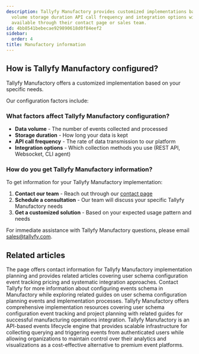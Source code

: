 ```yaml
---
description: Tallyfy Manufactory provides customized implementations based on data
  volume storage duration API call frequency and integration options with consultation
  available through their contact page or sales team.
id: 4bb8541bebecae929890618d0f84eef2
sidebar:
  order: 4
title: Manufactory information
---
```


## How is Tallyfy Manufactory configured?

Tallyfy Manufactory offers a customized implementation based on your specific needs.

Our configuration factors include:

### What factors affect Tallyfy Manufactory configuration?

- **Data volume** - The number of events collected and processed
- **Storage duration** - How long your data is kept
- **API call frequency** - The rate of data transmission to our platform
- **Integration options** - Which collection methods you use (REST API, Websocket, CLI agent)

### How do you get Tallyfy Manufactory information?

To get information for your Tallyfy Manufactory implementation:

1. **Contact our team** - Reach out through our [contact page](https://tallyfy.com/contact-us/)
2. **Schedule a consultation** - Our team will discuss your specific Tallyfy Manufactory needs
3. **Get a customized solution** - Based on your expected usage pattern and needs

For immediate assistance with Tallyfy Manufactory questions, please email [sales@tallyfy.com](mailto:sales@tallyfy.com).


## Related articles
<CardGrid>
<LinkTitleCard header="<b>Implementation > Planning</b>" href="/products/manufactory/implementation/planning/" > The page offers contact information for Tallyfy Manufactory implementation planning and provides related articles covering user schema configuration event tracking pricing and systematic integration approaches. </LinkTitleCard>
<LinkTitleCard header="<b>Implementation > Configuring events schema</b>" href="/products/manufactory/implementation/configuring_events_schema/" > Contact Tallyfy for more information about configuring events schema in Manufactory while exploring related guides on user schema configuration planning events and implementation processes. </LinkTitleCard>
<LinkTitleCard header="<b>Implementation > Configuring user schema</b>" href="/products/manufactory/implementation/configuring_users_schema/" > Tallyfy Manufactory offers comprehensive implementation resources covering user schema configuration event tracking and project planning with related guides for successful manufacturing operations integration. </LinkTitleCard>
<LinkTitleCard header="<b>Overview</b>" href="/products/manufactory/" > Tallyfy Manufactory is an API-based events lifecycle engine that provides scalable infrastructure for collecting querying and triggering events from authenticated users while allowing organizations to maintain control over their analytics and visualizations as a cost-effective alternative to premium event platforms. </LinkTitleCard>
</CardGrid>